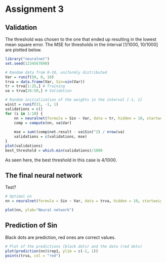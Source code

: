 
# Assignment 3

## Validation

The threshold was chosen to the one that ended up resulting in the lowest mean square error.
The MSE for thresholds in the interval [1/1000, 10/1000] are plotted below.

```r
library("neuralnet")
set.seed(1234567890)

# Random data from 0-10, uniformly distributed
Var = runif(50, 0, 10)
trva = data.frame(Var, Sin=sin(Var))
tr = trva[1:25,] # Training
va = trva[26:50,] # Validation

# Random initialization of the weights in the interval [-1, 1]
winit = runif(31, -1, 1)
validations = c()
for (i in 1:10) {
    nn = neuralnet(formula = Sin ~ Var, data = tr, hidden = 10, startweights = winit, threshold = i/1000)
    comp = compute(nn, va$Var)
    
    mse = sum((comp$net.result - va$Sin)^2) / nrow(va)
    validations = c(validations, mse)
}
plot(validations)
best_threshold = which.min(validations)/1000
```

As seen here, the best threshold in this case is 4/1000.

## The final neural network

Test?

```r
# Optimal nn
nn = neuralnet(formula = Sin ~ Var, data = trva, hidden = 10, startweights = winit, threshold = best_threshold)

plot(nn, ylab="Neural network")
```

## Prediction of Sin
Black dots are prediction, red ones are correct values.

```r
# Plot of the predictions (black dots) and the data (red dots)
plot(prediction(nn)$rep1, ylim = c(-1, 1))
points(trva, col = "red")
```
